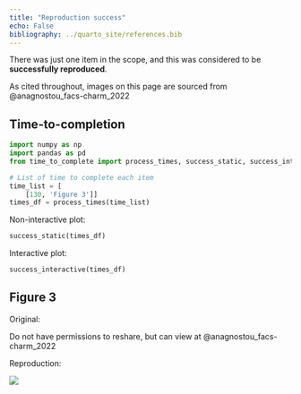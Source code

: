 ```yaml
---
title: "Reproduction success"
echo: False
bibliography: ../quarto_site/references.bib
---
```


There was just one item in the scope, and this was considered to be **successfully reproduced**.

As cited throughout, images on this page are sourced from @anagnostou_facs-charm_2022

## Time-to-completion

```python
import numpy as np
import pandas as pd
from time_to_complete import process_times, success_static, success_interactive

# List of time to complete each item
time_list = [
    [130, 'Figure 3']]
times_df = process_times(time_list)
```

Non-interactive plot:

```python
success_static(times_df)
```

Interactive plot:

```python
success_interactive(times_df)
```

## Figure 3

<!-- TODO: Add this once have consensus
**Consensus: Not reproduced / Successfully reproduced** -->

Original:

Do not have permissions to reshare, but can view at @anagnostou_facs-charm_2022

Reproduction:

![](../reproduction/output/fig3.png){.lightbox}